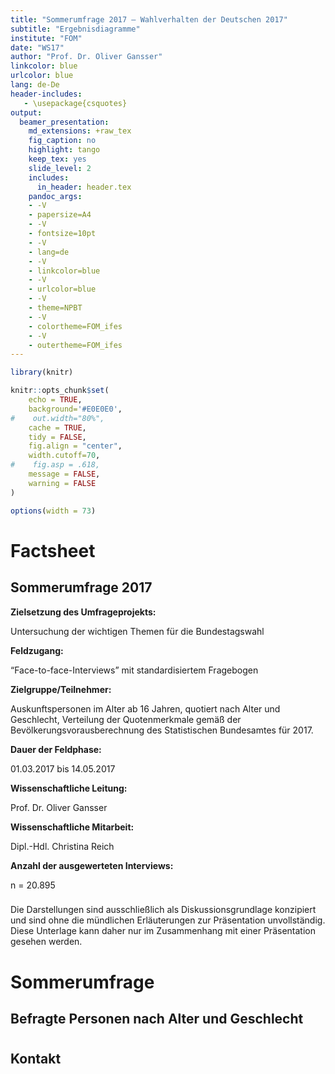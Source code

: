 ```yaml
---
title: "Sommerumfrage 2017 – Wahlverhalten der Deutschen 2017"
subtitle: "Ergebnisdiagramme"
institute: "FOM" 
date: "WS17"
author: "Prof. Dr. Oliver Gansser"
linkcolor: blue
urlcolor: blue
lang: de-De
header-includes:
   - \usepackage{csquotes}
output:
  beamer_presentation:
    md_extensions: +raw_tex
    fig_caption: no
    highlight: tango
    keep_tex: yes
    slide_level: 2
    includes:
      in_header: header.tex
    pandoc_args:
    - -V
    - papersize=A4
    - -V
    - fontsize=10pt
    - -V
    - lang=de
    - -V
    - linkcolor=blue
    - -V
    - urlcolor=blue
    - -V
    - theme=NPBT
    - -V
    - colortheme=FOM_ifes
    - -V
    - outertheme=FOM_ifes
---
```



```r
library(knitr)

knitr::opts_chunk$set(
    echo = TRUE,
    background='#E0E0E0',
#    out.width="80%",
    cache = TRUE,
    tidy = FALSE,
    fig.align = "center",
    width.cutoff=70,
#    fig.asp = .618,
    message = FALSE,
    warning = FALSE
)

options(width = 73)


```


# Factsheet

\mode<all>
\setinversetitle
\mode*

## Sommerumfrage 2017



**Zielsetzung des Umfrageprojekts:**

Untersuchung der wichtigen Themen für die Bundestagswahl

**Feldzugang:**

"Face-to-face-Interviews" mit standardisiertem Fragebogen

**Zielgruppe/Teilnehmer:**

Auskunftspersonen im Alter ab 16 Jahren, quotiert nach Alter und Geschlecht, Verteilung der Quotenmerkmale gemäß der Bevölkerungsvorausberechnung des Statistischen Bundesamtes für 2017.

**Dauer der Feldphase:**

01.03.2017 bis 14.05.2017

**Wissenschaftliche Leitung:**

Prof. Dr. Oliver Gansser


**Wissenschaftliche Mitarbeit:**

Dipl.-Hdl. Christina Reich 


**Anzahl der ausgewerteten Interviews:**

n = 20.895



### 
Die Darstellungen sind ausschließlich als Diskussionsgrundlage konzipiert und sind ohne die mündlichen Erläuterungen zur Präsentation unvollständig. Diese Unterlage kann daher nur im Zusammenhang mit einer Präsentation gesehen werden.


# Sommerumfrage 

\mode<all>
\setnormaltitle
\mode*

## Befragte Personen nach Alter und Geschlecht

# 

\mode<all>
\setinversetitle
\mode*



## Kontakt


